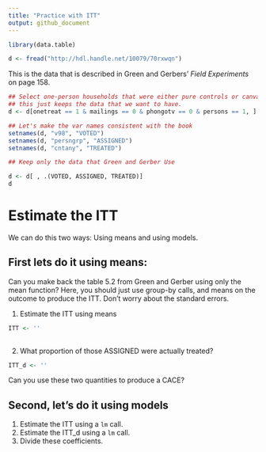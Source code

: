 ```yaml
---
title: "Practice with ITT"
output: github_document
---
```


```r
library(data.table)
```

```r
d <- fread("http://hdl.handle.net/10079/70rxwqn")
```

This is the data that is described in Green and Gerbers' *Field Experiments* on page 158. 

```r
## Select one-person households that were either pure controls or canvass only
## this just keeps the data that we want to have. 
d <- d[onetreat == 1 & mailings == 0 & phongotv == 0 & persons == 1, ]

## Let's make the var names consistent with the book
setnames(d, "v98", "VOTED")
setnames(d, "persngrp", "ASSIGNED")
setnames(d, "cntany", "TREATED")

## Keep only the data that Green and Gerber Use

d <- d[ , .(VOTED, ASSIGNED, TREATED)]
d
```

# Estimate the ITT 

We can do this two ways: Using means and using models. 


## First lets do it using means:
Can you make back the table 5.2 from Green and Gerber using only the mean function? Here, you should just use group-by calls, and means on the outcome to produce the ITT. Don't worry about the standard errors. 

1. Estimate the ITT using means

```r
ITT <- ''
  
```

2. What proportion of those ASSIGNED were actually treated? 

```r
ITT_d <- ''
```

Can you use these two quantities to produce a CACE? 

## Second, let's do it using models

1. Estimate the ITT using a `lm` call. 
2. Estimate the ITT_d using a `lm` call. 
3. Divide these coefficients. 